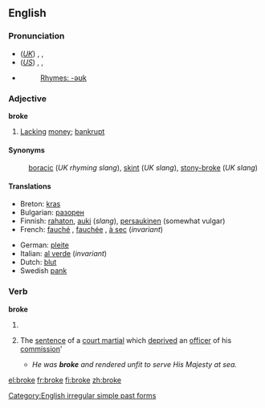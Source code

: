 ==English==

{{rank|dinner|command|etc.|771|broke|waiting|political|reading}}

===Pronunciation===
*(''[[Received Pronunciation|UK]]'') {{AHD|brōk}}, {{IPA|/brəʊk/}}, {{SAMPA|/br@Uk/}}
*(''[[General American|US]]'') {{AHD|brōk}}, {{IPA|/broʊk/}}, {{SAMPA|/broUk/}}
*{{audio|en-us-broke.ogg|Audio (US)}}
*:[[Rhymes:English:-əʊk|Rhymes: -əʊk]]

===Adjective===
'''broke'''

# {{colloquial}} [[Lacking]] [[money]]; [[bankrupt]]

====Synonyms====
:[[boracic]] (''UK rhyming slang''), [[skint]] (''UK slang''), [[stony-broke]] (''UK slang'')

====Translations====
{{trans-top}}
*Breton: [[kras]]
*Bulgarian: [[разорен]] {{m}}
*Finnish: [[rahaton]], [[auki]] (''slang''), [[persaukinen]] (somewhat vulgar)
*French: [[fauché]] {{m}}, [[fauchée]] {{f}}, [[à sec]] (''invariant'')
{{trans-mid}}
*German: [[pleite]]
*Italian: [[al verde]] (''invariant'')
*Dutch: [[blut]]
*Swedish [[pank]]
{{trans-bottom}}

===Verb===
'''broke'''
# {{simple past of|[[break]]}}
# {{nautical}} The [[sentence]] of a [[court martial]] which [[deprived]] an [[officer]] of his [[commission]]'
#* ''He was '''broke''' and rendered unfit to serve His Majesty at sea.''

[[Category:English irregular simple past forms]]

[[el:broke]]
[[fr:broke]]
[[fi:broke]]
[[zh:broke]]